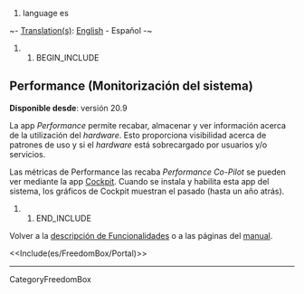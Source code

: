 #language es

~- [[DebianWiki/EditorGuide#translation|Translation(s)]]: [[FreedomBox/Manual/Performance|English]] - Español -~

## BEGIN_INCLUDE

== Performance (Monitorización del sistema) ==

'''Disponible desde''': versión 20.9


La app ''Performance'' permite recabar, almacenar y ver información acerca de la utilización del ''hardware''. Esto proporciona visibilidad acerca de patrones de uso y si el ''hardware'' está sobrecargado por usuarios y/o servicios.

Las métricas de Performance las recaba ''Performance Co-Pilot'' se pueden ver mediante la app [[es/FreedomBox/Manual/Cockpit|Cockpit]]. Cuando se instala y habilita esta app del sistema, los gráficos de Cockpit muestran el pasado (hasta un año atrás).

{{attachment:FreedomBox/Manual/Performance/performance-one-week.png}}

## END_INCLUDE

Volver a la [[es/FreedomBox/Features|descripción de Funcionalidades]] o a las páginas del [[es/FreedomBox/Manual|manual]].

<<Include(es/FreedomBox/Portal)>>

----
CategoryFreedomBox
